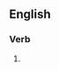 ==English==

===Verb===
{{head|en|verb form}}

# {{present participle of|repristinate|lang=en|nocat=1}}